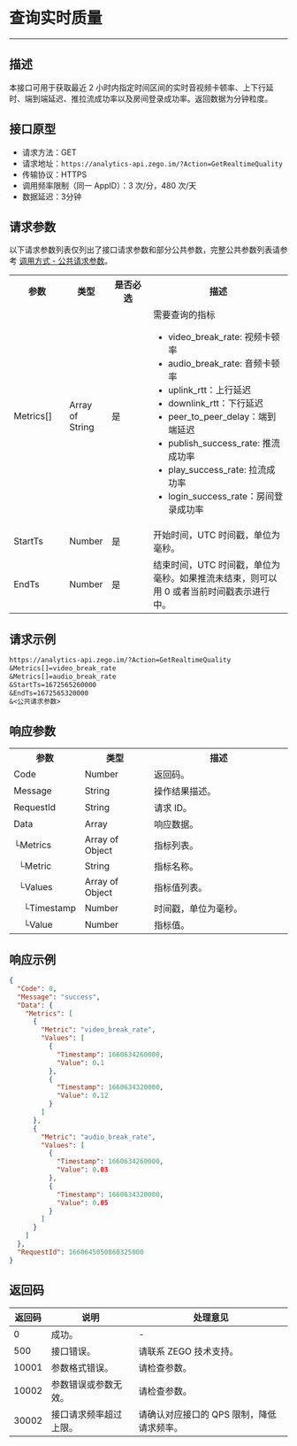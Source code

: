 
# 查询实时质量

- - -

## 描述

本接口可用于获取最近 2 小时内指定时间区间的实时音视频卡顿率、上下行延时、端到端延迟、推拉流成功率以及房间登录成功率。返回数据为分钟粒度。

## 接口原型

- 请求方法：GET
- 请求地址：`https://analytics-api.zego.im/?Action=GetRealtimeQuality`
- 传输协议：HTTPS
- 调用频率限制（同一 AppID）：3 次/分，480 次/天
- 数据延迟：3分钟

## 请求参数

以下请求参数列表仅列出了接口请求参数和部分公共参数，完整公共参数列表请参考 [调用方式 - 公共请求参数](./../Access%20server%20APIs.mdx#公共请求参数)。

<table>
  <colgroup>
    <col width="20%" />
    <col width="15%" />
    <col width="15%" />
    <col width="50%" />
  </colgroup>
<tbody><tr>
<th>参数</th>
<th>类型</th>
<th>是否必选</th>
<th>描述</th>
</tr>
<tr>
<td>Metrics[]</td>
<td>Array of String</td>
<td>是</td>
<td>需要查询的指标<ul><li>video_break_rate: 视频卡顿率</li><li>audio_break_rate: 音频卡顿率</li><li>uplink_rtt：上行延迟</li><li>downlink_rtt：下行延迟</li><li>peer_to_peer_delay：端到端延迟</li><li>publish_success_rate: 推流成功率</li><li>play_success_rate: 拉流成功率</li><li>login_success_rate：房间登录成功率</li></ul></td>
</tr>
<tr>
<td>StartTs</td>
<td>Number</td>
<td>是</td>
<td>开始时间，UTC 时间戳，单位为毫秒。</td>
</tr>
<tr>
<td>EndTs</td>
<td>Number</td>
<td>是</td>
<td>结束时间，UTC 时间戳，单位为毫秒。如果推流未结束，则可以用 0 或者当前时间戳表示进行中。</td>
</tr>
</tbody></table>

## 请求示例

```txt
https://analytics-api.zego.im/?Action=GetRealtimeQuality
&Metrics[]=video_break_rate
&Metrics[]=audio_break_rate
&StartTs=1672565260000
&EndTs=1672565320000
&<公共请求参数>
```

## 响应参数

<table class="collapsible-table" >
  <colgroup>
    <col width="25%" />
    <col width="25%" />
    <col width="50%" />
  </colgroup>
<tbody><tr data-row-level="1">
<th>参数</th>
<th>类型</th>
<th>描述</th>
</tr>
<tr data-row-level="2">
<td>Code</td>
<td>Number</td>
<td>返回码。</td>
</tr>
<tr data-row-level="3">
<td>Message</td>
<td>String</td>
<td>操作结果描述。</td>
</tr>
<tr data-row-level="4">
<td>RequestId</td>
<td>String</td>
<td>请求 ID。</td>
</tr>
<tr data-row-level="5" data-row-child="true">
<td>Data</td>
<td>Array</td>
<td>响应数据。</td>
</tr>
<tr data-row-level="5-1" data-row-child="true">
<td>└Metrics</td>
<td>Array of Object</td>
<td>指标列表。</td>
</tr>
<tr data-row-level="5-1-1">
<td>&nbsp;&nbsp;└Metric</td>
<td>String</td>
<td>指标名称。</td>
</tr>
<tr data-row-level="5-1-2" data-row-child="true">
<td>&nbsp;&nbsp;└Values</td>
<td>Array of Object</td>
<td>指标值列表。</td>
</tr>
<tr data-row-level="5-1-2-1">
<td>&nbsp;&nbsp;&nbsp;&nbsp;└Timestamp</td>
<td>Number</td>
<td>时间戳，单位为毫秒。</td>
</tr>
<tr data-row-level="5-1-2-2">
<td>&nbsp;&nbsp;&nbsp;&nbsp;└Value</td>
<td>Number</td>
<td>指标值。</td>
</tr>
</tbody></table>

## 响应示例

```json
{
  "Code": 0,
  "Message": "success",
  "Data": {
    "Metrics": [
      {
        "Metric": "video_break_rate",
        "Values": [
          {
            "Timestamp": 1660634260000,
            "Value": 0.1
          },
          {
            "Timestamp": 1660634320000,
            "Value": 0.12
          }
        ]
      },
      {
        "Metric": "audio_break_rate",
        "Values": [
          {
            "Timestamp": 1660634260000,
            "Value": 0.03
          },
          {
            "Timestamp": 1660634320000,
            "Value": 0.05
          }
        ]
      }
    ]
  },
  "RequestId": 1660645050860325000
}
```

## 返回码

| 返回码 | 说明 | 处理意见 |
|--------|------|----------|
| 0      | 成功。 | -        |
| 500    | 接口错误。 | 请联系 ZEGO 技术支持。 |
| 10001  | 参数格式错误。 | 请检查参数。 |
| 10002  | 参数错误或参数无效。 | 请检查参数。 |
| 30002  | 接口请求频率超过上限。	 | 请确认对应接口的 QPS 限制，降低请求频率。 |
